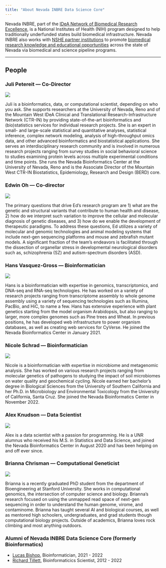 ```yaml
---
title: "About Nevada INBRE Data Science Core"
---
```


Nevada INBRE, part of the [IDeA Network of Biomedical Research Excellence](https://www.nigms.nih.gov/Research/DRCB/IDeA/Pages/INBRE.aspx), is a National Institutes of Health (NIH) program designed to help traditionally underfunded states build biomedical infrastructure. Nevada INBRE also works with [NSHE partner institutions](https://med.unr.edu/inbre/about-us/partner-institutions) to promote [biomedical research knowledge and educational opportunities](https://med.unr.edu/inbre/programs-and-projects) across the state of Nevada via biomedical and science pipeline programs.

---

## People

<div class="people"><!--contains person blocks (fixes formatting)-->


<div class="person">
### Juli Petereit --- Co-Director

<img src="media/img/petereit.jpg">

Juli is a bioinformatics, data, or computational scientist, depending on who you ask. She supports researchers at the University of Nevada, Reno and of the Mountain West IDeA Clinical and Translational Research-Infrastructure Network (CTR-IN) by providing state-of-the-art bioinformatics and (bio)statistics services for individual research projects. She is an expert in small- and large-scale statistical and quantitative analyses, statistical inference, complex network modeling, analysis of high-throughput omics data, and other advanced bioinformatics and biostatistical applications. She serves an interdisciplinary research community and is involved in numerous research projects ranging from survey studies in social behavioral science to studies examining protein levels across multiple experimental conditions and time points. She runs the Nevada Bioinformatics Center at the University of Nevada, Reno and is the Associate Director of the Mountain West CTR-IN Biostatistics, Epidemiology, Research and Design (BERD) core.

</div>

<div class="person">
### Edwin Oh --- Co-director

<img src="media/img/EdwinOh.jpg">

The primary questions that drive Ed's research program are 1) what are the genetic and structural variants that contribute to human health and disease, 2) how do we interpret such variation to improve the cellular and molecular diagnosis of genetic diseases, and 3) how do we enable the development of therapeutic paradigms. To address these questions, Ed utilizes a variety of molecular and genomic technologies and animal modeling systems that include next-gen sequencing platforms and mouse and zebrafish mutant models. A significant fraction of the team’s endeavors is facilitated through the dissection of organellar stress in developmental neurological disorders such as, schizophrenia (SZ) and autism-spectrum disorders (ASD). 

</div>

<div class="person">
### Hans Vasquez-Gross --- Bioinformatician

<img src="media/img/vasquez-gross.jpg">

Hans is a bioinformatician with expertise in genomics, transcriptomics, and DNA-seq and RNA-seq technologies. He has worked on a variety of research projects ranging from transcriptome assembly to whole genome assembly using a variety of sequencing technologies such as Illumina, PacBio, and HiC, to name a few. Hans has extensive experience with plant genetics starting from the model organism Arabidopsis, but also ranging to larger, more complex genomes such as Pine trees and Wheat. In previous positions, he has developed web infrastructure to power organism databases, as well as creating web services for CyVerse. He joined the Nevada Bioinformatics Center in January 2021.

</div>

<div class="person">
### Nicole Schrad --- Bioinformatician

<img src="media/img/Schrad.jpg">

Nicole is a bioinformatician with expertise in microbiome and metagenomic  analysis. She has worked on various research projects ranging from molecular genetics of pathogens to studying the impact of soil microbiomes on water quality and geochemical cycling. Nicole earned her bachelor’s degree in Biological Sciences from the University of Southern California and her Ph.D. in Microbiology and Environmental Toxicology from the University of California, Santa Cruz. She joined the Nevada Bioinformatics Center in November 2022. 

</div>
<div class="person">
### Alex Knudson --- Data Scientist

<img src="media/img/knudson.jpg">

Alex is a data scientist with a passion for programming. He is a UNR alumnus who received his M.S. in Statistics and Data Science, and joined the Nevada Bioinformatics Center in August 2020 and has been helping on and off ever since. 

</div>

<div class="person">
### Brianna Chrisman --- Computational Geneticist

<img src="media/img/brianna_headshot.jpeg">

Brianna is a recently graduated PhD student from the department of Bioengineering at Stanford University. She works in computational genomics, the intersection of computer science and biology. Brianna’s research focused on using the unmapped read space of next-gen sequencing in order to understand the human genome, virome, and contaminome. Brianna has taught several AI and biological courses, as well as mentored high schoolers, undergraduates, and grad students though computational biology projects. Outside of academics, Brianna loves rock climbing and most anything outdoors.

</div>

</div><!--end container-->

### Alumni of Nevada INBRE Data Science Core (formerly Bioinformatics) 

- <a href="https://www.linkedin.com/in/lucas-bishop-82a367b3/">Lucas Bishop</a>, Bioinformatician, 2021 - 2022
- <a href="https://www.linkedin.com/in/richard-tillett-34baa954/">Richard Tillett</a>, Bioinformaticics Scientist, 2012 - 2022






